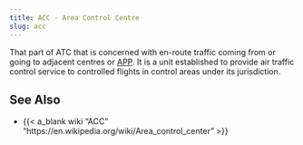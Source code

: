 ```yaml
---
title: ACC - Area Control Centre
slug: acc
---
```


That part of ATC that is concerned with en-route traffic coming from or going to adjacent centres or
[APP](app.qmd).
It is a unit established to provide air traffic control service to controlled flights in control areas
under its jurisdiction.


## See Also

* {{< a_blank wiki "ACC" "https://en.wikipedia.org/wiki/Area_control_center" >}}

